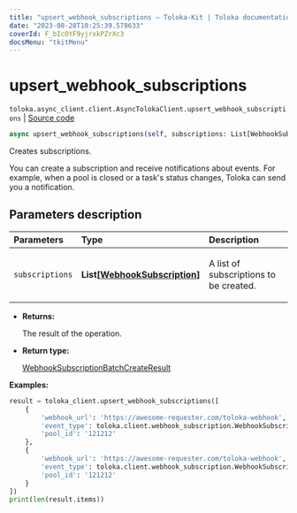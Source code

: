 ```yaml
---
title: "upsert_webhook_subscriptions — Toloka-Kit | Toloka documentation"
date: "2023-08-28T10:25:39.578633"
coverId: F_bIcOYF9yjrxkPZrXc3
docsMenu: "tkitMenu"
---
```


# upsert_webhook_subscriptions

`toloka.async_client.client.AsyncTolokaClient.upsert_webhook_subscriptions` | [Source code](https://github.com/Toloka/toloka-kit/blob/v1.2.1/src/async_client/client.py#L0)

```python
async upsert_webhook_subscriptions(self, subscriptions: List[WebhookSubscription])
```

Creates subscriptions.

You can create a subscription and receive notifications about events.
For example, when a pool is closed or a task's status changes, Toloka can send you a notification.

## Parameters description

| Parameters | Type | Description |
| :----------| :----| :-----------|
`subscriptions`|**List\[[WebhookSubscription](/docs/toloka-kit/reference/toloka.client.webhook_subscription.WebhookSubscription)\]**|<p>A list of subscriptions to be created.</p>

* **Returns:**

  The result of the operation.

* **Return type:**

  [WebhookSubscriptionBatchCreateResult](/docs/toloka-kit/reference/toloka.client.batch_create_results.WebhookSubscriptionBatchCreateResult)

**Examples:**

```python
result = toloka_client.upsert_webhook_subscriptions([
    {
        'webhook_url': 'https://awesome-requester.com/toloka-webhook',
        'event_type': toloka.client.webhook_subscription.WebhookSubscription.EventType.ASSIGNMENT_CREATED,
        'pool_id': '121212'
    },
    {
        'webhook_url': 'https://awesome-requester.com/toloka-webhook',
        'event_type': toloka.client.webhook_subscription.WebhookSubscription.EventType.POOL_CLOSED,
        'pool_id': '121212'
    }
])
print(len(result.items))
```